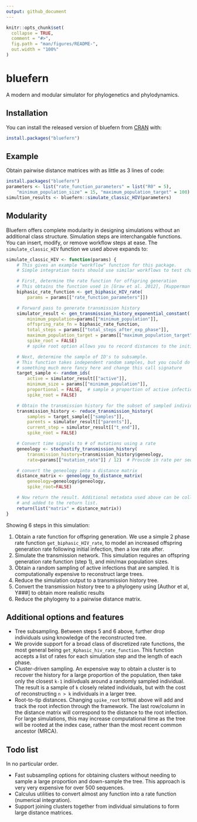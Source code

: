 ```yaml
---
output: github_document
---
```


<!-- README.md is generated from README.Rmd. Please edit that file -->

```r
knitr::opts_chunk$set(
  collapse = TRUE,
  comment = "#>",
  fig.path = "man/figures/README-",
  out.width = "100%"
)
```
# bluefern

<!-- badges: start -->
<!-- badges: end -->

A modern and modular simulator for phylogenetics and phylodynamics.

<!-- One short paragraph about simulation -->

## Installation

You can install the released version of bluefern from [CRAN](https://CRAN.R-project.org) with:

``` r
install.packages("bluefern")
```

## Example

Obtain pairwise distance matrices with as little as 3 lines of code:

```r
install.packages("bluefern")
parameters <- list("rate_function_parameters" = list("R0" = 5),
    "minimum_population_size" = 15, "maximum_population_target" = 100)
simultion_results <- bluefern::simulate_classic_HIV(parameters)
```

## Modularity

Bluefern offers complete modularity in designing simulations without an additional class structure. Simulation steps are interchangable functions. You can insert, modify, or remove workflow steps at ease. The `simulate_classic_HIV` function we used above expands to:

```r
simulate_classic_HIV <- function(params) {
    # This gives an example "workflow" function for this package.
    # Simple integration tests should use similar workflows to test changes.

    # First, determine the rate function for offspring generation
    # This obtains the function used in [Graw et al. 2012], [Kupperman et al. 2022]
    biphasic_rate_function <- get_biphasic_HIV_rate(
        params = params[["rate_function_parameters"]])

    # Forward pass to generate transmission history
    simulator_result <- gen_transmission_history_exponential_constant(
        minimum_population=params[["minimum_population"]],
        offspring_rate_fn = biphasic_rate_function,
        total_steps = params[["total_steps_after_exp_phase"]],
        maximum_population_target = params[["maximum_population_target"]],
        spike_root = FALSE)
        # spike root option allows you to record distances to the initial infection

    # Next, determine the sample of ID's to subsample.
    # This function takes independent random samples, but you could do
    # something much more fancy here and change this call signature
    target_sample <- random_ids(
        active = simulator_result[["active"]],
        minimum_size = params[["minimum_population"]],
        proportional = FALSE,  # sample a proportion of active infections
        spike_root = FALSE)

    # Obtain the transmission history for the subset of sampled individuals
    transmission_history <- reduce_transmission_history(
        samples = target_sample[["samples"]],
        parents = simulator_result[["parents"]],
        current_step = simulator_result[["t_end"]],
        spike_root = FALSE)

    # Convert time signals to # of mutations using a rate
    geneology <- stochastify_transmission_history(
        transmission_history=transmission_history$geneology,
        rate=params[["mutation_rate"]] / 12)  # Provide in rate per sequence per year

    # convert the geneology into a distance matrix
    distance_matrix <- geneology_to_distance_matrix(
        geneology=geneology$geneology,
        spike_root=FALSE)

    # Now return the result. Additional metadata used above can be collected
    # and added to the return list.
    return(list("matrix" = distance_matrix))
}
```

Showing 6 steps in this simulation:

1. Obtain a rate function for offspring generation. We use a simple 2 phase rate function `get_biphasic_HIV_rate`, to model an increased offspring generation rate following initial infection, then a low rate after.
2. Simulate the transmission network. This simulation requires an offspring generation rate function (step 1), and min/max population sizes.
3. Obtain a random sampling of active infections that are sampled. It is computationally expensive to reconstruct large trees.
4. Reduce the simulation output to a transmission history tree.
5. Convert the transmission history tree to a phylogeny using [Author et al, Y###] to obtain more realistic results
6. Reduce the phylogeny to a pairwise distance matrix.


## Additional options and features

* Tree subsampling. Between steps 5 and 6 above, further drop individuals using knowledge of the reconstructed tree.
* We provide support for a broad class of discretized rate functions, the most general being `get_Kphasic_hiv_rate_function`. This function accepts a list of rates for each simulation step and the length of each phase.
<!-- This needs an example -->
* Cluster-driven sampling. An expensive way to obtain a cluster is to recover the history for a large proportion of the population, then take only the closest `k-1` indiivduals around a randomly sampled individual. The result is a sample of `k` closely related individuals, but with the cost of reconstructing `n > k` individuals in a larger tree.
* Root-to-tip distances. Changing `spike_root` to`TRUE` above will add and track the root infection through the framework. The last row/column in the distance matrix will correspond to the distance to the root infection. For large simulations, this may increase computational time as the tree will be rooted at the index case, rather than the most recent common ancestor (MRCA).


## Todo list
In no particular order.

* Fast subsampling options for obtaining clusters without needing to sample a large proportion and down-sample the tree. This approach is very very expensive for over 500 sequences.
* Calculus utilities to convert almost any function into a rate function (numerical integration).
* Support joining clusters together from individual simulations to form large distance matrices.

